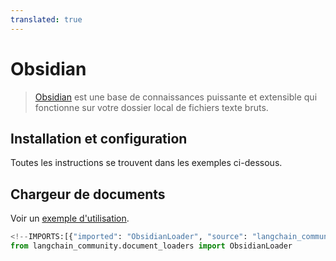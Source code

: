 ```yaml
---
translated: true
---
```


# Obsidian

>[Obsidian](https://obsidian.md/) est une base de connaissances puissante et extensible
qui fonctionne sur votre dossier local de fichiers texte bruts.

## Installation et configuration

Toutes les instructions se trouvent dans les exemples ci-dessous.

## Chargeur de documents

Voir un [exemple d'utilisation](/docs/integrations/document_loaders/obsidian).

```python
<!--IMPORTS:[{"imported": "ObsidianLoader", "source": "langchain_community.document_loaders", "docs": "https://api.python.langchain.com/en/latest/document_loaders/langchain_community.document_loaders.obsidian.ObsidianLoader.html", "title": "Obsidian"}]-->
from langchain_community.document_loaders import ObsidianLoader
```
